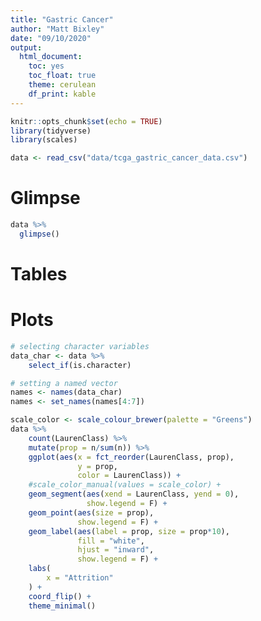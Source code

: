 ```yaml
---
title: "Gastric Cancer"
author: "Matt Bixley"
date: "09/10/2020"
output: 
  html_document: 
    toc: yes
    toc_float: true
    theme: cerulean
    df_print: kable
---
```


```r
knitr::opts_chunk$set(echo = TRUE)
library(tidyverse)
library(scales)

data <- read_csv("data/tcga_gastric_cancer_data.csv")

```

# Glimpse

```r
data %>% 
  glimpse()
```
# Tables

# Plots
```r
# selecting character variables
data_char <- data %>% 
    select_if(is.character)

# setting a named vector
names <- names(data_char)
names <- set_names(names[4:7])
```
```r
scale_color <- scale_colour_brewer(palette = "Greens")   
data %>% 
    count(LaurenClass) %>% 
    mutate(prop = n/sum(n)) %>% 
    ggplot(aes(x = fct_reorder(LaurenClass, prop),
               y = prop,
               color = LaurenClass)) +
    #scale_color_manual(values = scale_color) +
    geom_segment(aes(xend = LaurenClass, yend = 0),
                 show.legend = F) +
    geom_point(aes(size = prop),
               show.legend = F) +
    geom_label(aes(label = prop, size = prop*10), 
               fill = "white", 
               hjust = "inward",
               show.legend = F) +
    labs(
        x = "Attrition"
    ) +
    coord_flip() +
    theme_minimal()
```


